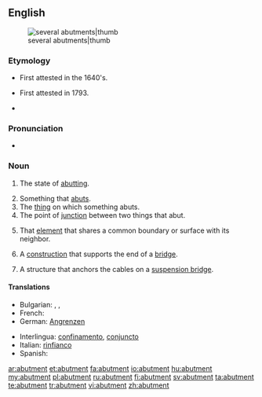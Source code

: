 ==English==
[[Image:Abutments (PSF).png|several abutments|thumb]]

===Etymology===
* First attested in the 1640's.
* {{sense|Engineering}} First attested in 1793.
* {{suffix|abut|ment}}

===Pronunciation===
* {{a|US}} {{IPA|/ə.ˈbʌt.mənt/}}

===Noun===
{{en-noun}}

# {{context|chiefly|of an object}} The state of [[abutting]].
# Something that [[abut]]s.
# The [[thing]] on which something abuts.
# The point of [[junction]] between two things that abut.
# {{context|architecture}} That [[element]] that shares a common boundary or surface with its neighbor.
# {{context|engineering}} A [[construction]] that supports the end of a [[bridge]].
# {{context|engineering}} A structure that anchors the cables on a [[suspension bridge]].

====Translations====
{{trans-top|state of abutting}}
* Bulgarian: {{t|bg|межда}}, {{t+|bg|граница}}, {{t|bg|допирна точка}}
* French: {{t+|fr|butée}}
* German: [[Angrenzen]]
{{trans-mid}}
* Interlingua: [[confinamento]], [[conjuncto]]
* Italian: [[rinfianco]]
* Spanish: {{t-|es|estribo}}
{{trans-bottom}}

[[ar:abutment]]
[[et:abutment]]
[[fa:abutment]]
[[io:abutment]]
[[hu:abutment]]
[[my:abutment]]
[[pl:abutment]]
[[ru:abutment]]
[[fi:abutment]]
[[sv:abutment]]
[[ta:abutment]]
[[te:abutment]]
[[tr:abutment]]
[[vi:abutment]]
[[zh:abutment]]